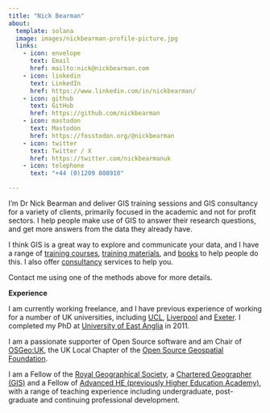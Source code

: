 ```yaml
---
title: "Nick Bearman"
about:
  template: solana
  image: images/nickbearman-profile-picture.jpg
  links:
    - icon: envelope
      text: Email
      href: mailto:nick@nickbearman.com
    - icon: linkedin
      text: LinkedIn
      href: https://www.linkedin.com/in/nickbearman/
    - icon: github
      text: GitHub
      href: https://github.com/nickbearman
    - icon: mastodon
      text: Mastodon
      href: https://fosstodon.org/@nickbearman
    - icon: twitter
      text: Twitter / X
      href: https://twitter.com/nickbearmanuk
    - icon: telephone
      text: "+44 (0)1209 808910"

---
```


I'm Dr Nick Bearman and deliver GIS training sessions and GIS consultancy for a variety of clients, primarily focused in the academic and not for profit sectors. I help people make use of GIS to answer their research questions, and get more answers from the data they already have.

I think GIS is a great way to explore and communicate your data, and I have a range of [training courses](training-courses.html), [training materials](training-materials.html), and [books](writing-presentations.html) to help people do this. I also offer [consultancy](consultancy.html) services to help you.

Contact me using one of the methods above for more details. 

**Experience**

I am currently working freelance, and I have previous experience of working for a number of UK universities, including [UCL](https://www.ucl.ac.uk/geography/), [Liverpool](https://www.liverpool.ac.uk/geographic-data-science/) and [Exeter](https://www.ecehh.org/). I completed my PhD at [University of East Anglia](https://www.uea.ac.uk/about/school-of-environmental-sciences) in 2011. 

I am a passionate supporter of Open Source software and am Chair of [OSGeo:UK](https://uk.osgeo.org/), the UK Local Chapter of the [Open Source Geospatial Foundation](https://osgeo.org/).

I am a Fellow of the [Royal Geographical Society](https://rgs.org/), a [Chartered Geographer (GIS)](https://www.rgs.org/professionals/chartered-geographer) and a Fellow of [Advanced HE (previously Higher Education Academy)](https://advance-he.ac.uk/), with a range of teaching experience including undergraduate, post-graduate and continuing professional development. 


